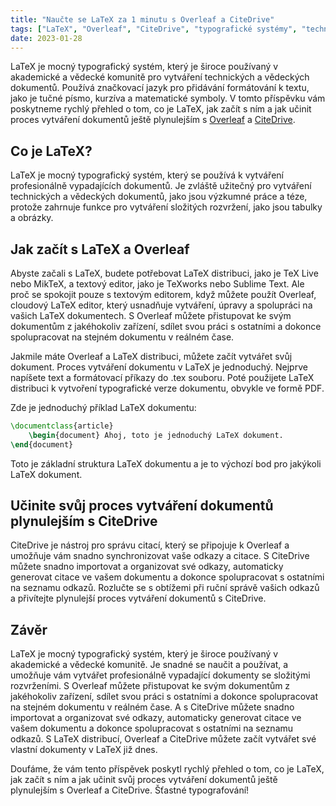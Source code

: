 ```yaml
---
title: "Naučte se LaTeX za 1 minutu s Overleaf a CiteDrive"
tags: ["LaTeX", "Overleaf", "CiteDrive", "typografické systémy", "technické dokumenty", "vědecké dokumenty", "výzkumné práce", "téze", "značkovací jazyk", "formátování", "textový editor", "spolupráce", "správa citací"]
date: 2023-01-28
---
```


LaTeX je mocný typografický systém, který je široce používaný v akademické a vědecké komunitě pro vytváření technických a vědeckých dokumentů. Používá značkovací jazyk pro přidávání formátování k textu, jako je tučné písmo, kurzíva a matematické symboly. V tomto příspěvku vám poskytneme rychlý přehled o tom, co je LaTeX, jak začít s ním a jak učinit proces vytváření dokumentů ještě plynulejším s [Overleaf](https://www.overleaf.com/) a [CiteDrive](https://www.citedrive.com/).


<CiteDrive />

## Co je LaTeX?

LaTeX je mocný typografický systém, který se používá k vytváření profesionálně vypadajících dokumentů. Je zvláště užitečný pro vytváření technických a vědeckých dokumentů, jako jsou výzkumné práce a téze, protože zahrnuje funkce pro vytváření složitých rozvržení, jako jsou tabulky a obrázky.

## Jak začít s LaTeX a Overleaf

Abyste začali s LaTeX, budete potřebovat LaTeX distribuci, jako je TeX Live nebo MikTeX, a textový editor, jako je TeXworks nebo Sublime Text. Ale proč se spokojit pouze s textovým editorem, když můžete použít Overleaf, cloudový LaTeX editor, který usnadňuje vytváření, úpravy a spolupráci na vašich LaTeX dokumentech. S Overleaf můžete přistupovat ke svým dokumentům z jakéhokoliv zařízení, sdílet svou práci s ostatními a dokonce spolupracovat na stejném dokumentu v reálném čase.

Jakmile máte Overleaf a LaTeX distribuci, můžete začít vytvářet svůj dokument. Proces vytváření dokumentu v LaTeX je jednoduchý. Nejprve napíšete text a formátovací příkazy do .tex souboru. Poté použijete LaTeX distribuci k vytvoření typografické verze dokumentu, obvykle ve formě PDF.

Zde je jednoduchý příklad LaTeX dokumentu:

```tex
\documentclass{article} 
	\begin{document} Ahoj, toto je jednoduchý LaTeX dokument.
\end{document}
```

Toto je základní struktura LaTeX dokumentu a je to výchozí bod pro jakýkoli LaTeX dokument.

## Učinite svůj proces vytváření dokumentů plynulejším s CiteDrive

CiteDrive je nástroj pro správu citací, který se připojuje k Overleaf a umožňuje vám snadno synchronizovat vaše odkazy a citace. S CiteDrive můžete snadno importovat a organizovat své odkazy, automaticky generovat citace ve vašem dokumentu a dokonce spolupracovat s ostatními na seznamu odkazů. Rozlučte se s obtížemi při ruční správě vašich odkazů a přivítejte plynulejší proces vytváření dokumentů s CiteDrive.

## Závěr

LaTeX je mocný typografický systém, který je široce používaný v akademické a vědecké komunitě. Je snadné se naučit a používat, a umožňuje vám vytvářet profesionálně vypadající dokumenty se složitými rozvrženími. S Overleaf můžete přistupovat ke svým dokumentům z jakéhokoliv zařízení, sdílet svou práci s ostatními a dokonce spolupracovat na stejném dokumentu v reálném čase. A s CiteDrive můžete snadno importovat a organizovat své odkazy, automaticky generovat citace ve vašem dokumentu a dokonce spolupracovat s ostatními na seznamu odkazů. S LaTeX distribucí, Overleaf a CiteDrive můžete začít vytvářet své vlastní dokumenty v LaTeX již dnes.

Doufáme, že vám tento příspěvek poskytl rychlý přehled o tom, co je LaTeX, jak začít s ním a jak učinit svůj proces vytváření dokumentů ještě plynulejším s Overleaf a CiteDrive. Šťastné typografování!
